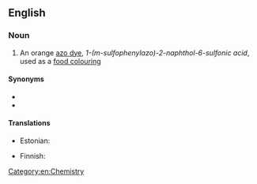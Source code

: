 ==English==
{{wikipedia}}

===Noun===
{{en-noun|head=[[orange|Orange]] GGN|-}}

# An orange [[azo dye]], ''1-(m-sulfophenylazo)-2-naphthol-6-sulfonic acid'', used as a [[food colouring]]

====Synonyms====
* {{l|en|alpha-naphthol orange}}
* {{l|en|E111}}

====Translations====
{{trans-top|orange azo dye}}
* Estonian: {{t|et|oranž GGN}}
{{trans-mid}}
* Finnish: {{t|fi|oranssi GGN}}
{{trans-bottom}}

[[Category:en:Chemistry]]